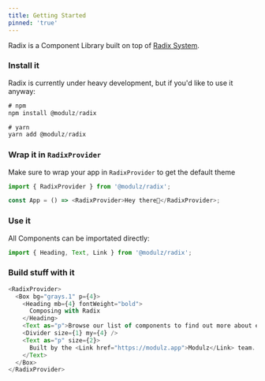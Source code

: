 ```yaml
---
title: Getting Started
pinned: 'true'
---
```


<Divider size={2} my={6} />

Radix is a Component Library built on top of [Radix System](https://github.com/modulz/radix/tree/master/packages/radix-system).

<Divider size={2} my={6} />

### Install it

Radix is currently under heavy development, but if you'd like to use it anyway:

```js
# npm
npm install @modulz/radix
```

```js
# yarn
yarn add @modulz/radix
```

### Wrap it in `RadixProvider`

Make sure to wrap your app in `RadixProvider` to get the default theme

```js
import { RadixProvider } from '@modulz/radix';

const App = () => <RadixProvider>Hey there👋</RadixProvider>;
```

### Use it

All Components can be importated directly:

```js
import { Heading, Text, Link } from '@modulz/radix';
```

### Build stuff with it

```js live=true
<RadixProvider>
  <Box bg="grays.1" p={4}>
    <Heading mb={4} fontWeight="bold">
      Composing with Radix
    </Heading>
    <Text as="p">Browse our list of components to find out more about each one.</Text>
    <Divider size={1} my={4} />
    <Text as="p" size={2}>
      Built by the <Link href="https://modulz.app">Modulz</Link> team.
    </Text>
  </Box>
</RadixProvider>
```

